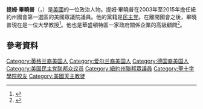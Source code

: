 '''提姆·畢曉普'''（{{lang-en|Tim Bishop}}，{{bd|1950年|6月1日}}）是[[美國|美國]]的一位政治人物。提姆·畢曉普在2003年至2015年擔任紐約州國會第一選區的美國眾議院議員。他的黨籍是[[民主黨_(美國)|民主党]]。在離開國會之後，畢曉普現在是一位大學教授<ref>{{cite web|title=Former Congressman Tim Bishop Joins St. Joseph's College|url=http://patch.com/new-york/southampton/former-congressman-tim-bishop-joins-st-josephs-college-0|publisher=Southampton Patch|accessdate=March 12, 2015|archive-date=2018-08-13|archive-url=https://web.archive.org/web/20180813075341/https://patch.com/new-york/southampton/former-congressman-tim-bishop-joins-st-josephs-college-0|dead-url=no}}</ref>。他也是華盛頓特區一家政府關係企業的高級顧問<ref>{{cite web |url=http://en-visionstrategy.com/index.html |title=存档副本 |accessdate=2015-06-10 |deadurl=yes |archiveurl=https://web.archive.org/web/20150610065841/http://en-visionstrategy.com/index.html |archivedate=2015-06-10 }}</ref>。
== 參考資料 ==
{{reflist}}

{{DEFAULTSORT: Bishop, Tim}}
[[Category:英格兰裔美国人|Category:英格兰裔美国人]]
[[Category:爱尔兰裔美国人|Category:爱尔兰裔美国人]]
[[Category:德国裔美国人|Category:德国裔美国人]]
[[Category:美国民主党联邦众议员|Category:美国民主党联邦众议员]]
[[Category:紐約州聯邦眾議員|Category:紐約州聯邦眾議員]]
[[Category:聖十字學院校友|Category:聖十字學院校友]]
[[Category:美國天主教徒|Category:美國天主教徒]]